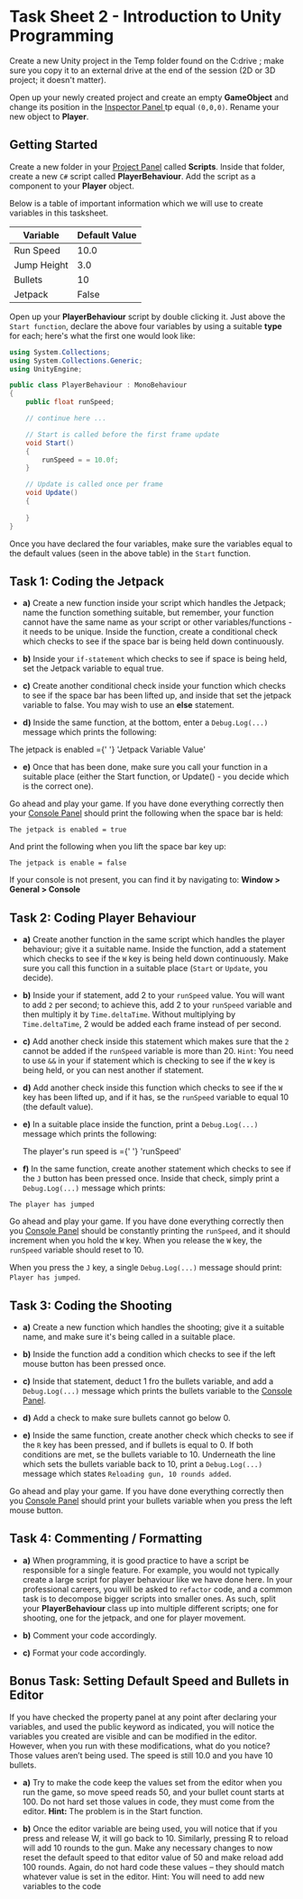 # Task Sheet 2 - Introduction to Unity Programming

Create a new Unity project in the Temp folder found on the C:drive ; make sure you copy it to an external drive at the end of the session (2D or 3D project; it doesn't matter).

Open up your newly created project and create an empty **GameObject** and change its position in the <u>Inspector Panel </u> tp equal `(0,0,0)`. Rename your new object to **Player**.

## Getting Started

Create a new folder in your <u>Project Panel</u> called **Scripts**. Inside that folder, create a new `C#` script called **PlayerBehaviour**. Add the script as a component to your **Player** object.

Below is a table of important information which we will use to create variables in this tasksheet.

| Variable      | Default Value |
| ----------- | ----------- |
| Run Speed      | 10.0       |
| Jump Height   | 3.0        |
| Bullets      | 10          |
| Jetpack      |  False      |

Open up  your **PlayerBehaviour** script by double clicking it. Just above the `Start function`, declare the above four variables by using a suitable **type** for each; here's what the first one would look like:

```cs
using System.Collections;
using System.Collections.Generic;
using UnityEngine;

public class PlayerBehaviour : MonoBehaviour
{
    public float runSpeed;

    // continue here ...

    // Start is called before the first frame update
    void Start()
    {
        runSpeed = = 10.0f;
    }

    // Update is called once per frame
    void Update()
    {
        
    }
}
```

Once you have declared the four variables, make sure the variables equal to the default values (seen in the above table) in the `Start` function.

## Task 1: Coding the Jetpack

 
- **a)** Create a new function inside your script which handles the Jetpack; name the function something suitable, but remember, your function cannot have the same name as your script or other variables/functions - it needs to be unique. Inside the function, create a conditional check which checks to see if the space bar is being held down continuously.

- **b)** Inside your `if-statement` which checks to see if space is being held, set the Jetpack variable to equal true.

- **c)** Create another conditional check inside your function which checks to see if the space bar has been lifted up, and inside that set the jetpack variable to false. You may wish to use an **else** statement.

- **d)** Inside the same function, at the bottom, enter a `Debug.Log(...)` message which prints the following:
<div>
  The jetpack is enabled ={' '}
  <span style={{ color: 'red' }}>
     'Jetpack Variable Value'
  </span>
</div>

- **e)** Once that has been done, make sure you call your function in a suitable place (either the Start function, or Update() - you decide which is the correct one).

Go ahead and play your game. If you have done everything correctly then your <u>Console Panel</u> should print the following when the space bar is held:

`The jetpack is enabled = true`

And print the following when you lift the space bar key up:

`The jetpack is enable = false`

If your console is not present, you can find it by navigating to: **Window > General > Console**

## Task 2: Coding Player Behaviour

- **a)** Create another function in the same script which handles the player behaviour; give it a suitable name. Inside the function, add a statement which checks to see if the `W` key is being held down continuously. Make sure you call this function in a suitable place (`Start` or `Update`, you decide).

- **b)** Inside your if statement, add 2 to your `runSpeed` value. You will want to add `2` per second; to achieve this, add 2 to your `runSpeed` variable and then multiply it by `Time.deltaTime`. Without multiplying by `Time.deltaTime`, 2 would be added each frame instead of per second.

- **c)** Add another check inside this statement which makes sure that the `2` cannot be added if the `runSpeed` variable is more than 20. `Hint`: You need to use `&&` in your if statement which is checking to see if the `W` key is being held, or you can nest another if statement.

- **d)** Add another check inside this function which checks to see if the `W` key has been lifted up, and if it has, se the `runSpeed` variable to equal 10 (the default value).

- **e)** In a suitable place inside the function, print a `Debug.Log(...)` message which prints the following:
  <div>
  The player's run speed is ={' '}
  <span style={{ color: 'red' }}>
     'runSpeed'
  </span>
</div>

- **f)** In the same function, create another statement which checks to see if the `J` button has been pressed once. Inside that check, simply print a `Debug.Log(...)` message which prints:

 `The player has jumped`

Go ahead and play your game. If you have done everything correctly then you <u>Console Panel</u> should be constantly printing the `runSpeed`, and it should increment when you hold the `W` key. When you release the `W` key, the `runSpeed` variable should reset to 10.

When you press the `J` key, a single `Debug.Log(...)` message should print: `Player has jumped`.


## Task 3: Coding the Shooting

- **a)** Create a new function which handles the shooting; give it a suitable name, and make sure it's being called in a suitable place.

- **b)** Inside the function add a condition which checks to see if the left mouse button has been pressed once.

- **c)** Inside that statement, deduct 1 fro the bullets variable, and add a `Debug.Log(...)` message which prints the bullets variable to the <u>Console Panel</u>.

- **d)** Add a check to make sure bullets cannot go below 0.

- **e)** Inside the same function, create another check which checks to see if the `R` key has been pressed, and if bullets is equal to 0. If both conditions are met, se the bullets variable to 10. Underneath the line which sets the bullets variable back to 10, print a `Debug.Log(...)` message which states `Reloading gun, 10 rounds added`.

Go ahead and play your game. If you have done everything correctly then you <u>Console Panel</u> should print your bullets variable when you press the left mouse button. 


## Task 4: Commenting / Formatting 

- **a)** When programming, it is good practice to have a script be responsible for a single feature. For example, you would not typically create a large script for player behaviour like we have done here. In your professional careers, you will be asked to `refactor` code, and a common task is to decompose bigger scripts into smaller ones. As such, split your **PlayerBehaviour** class up into multiple different scripts; one for shooting, one for the jetpack, and one for player movement.

- **b)** Comment your code accordingly.

- **c)** Format  your code accordingly.

## Bonus Task: Setting Default Speed and Bullets in Editor


If you have checked the property panel at any point after declaring your variables, and used the public keyword as indicated, you will notice the variables you created are visible and can be modified in the editor. However, when you run with these modifications, what do you notice? Those values aren’t being used. The speed is still 10.0 and you have 10 bullets. 

- **a)** Try to make the code keep the values set from the editor when you run the game, so move speed reads 50, and your bullet count starts at 100. Do not hard set those values in code, they must come from the editor. **Hint:** The problem is in the Start function.

- **b)** Once the editor variable are being used, you will notice that if you press and release W, it will go back to 10. Similarly, pressing R to reload will add 10 rounds to the gun. 
Make any necessary changes to now reset the default speed to that editor value of 50 and make reload add 100 rounds. Again, do not hard code these values – they should match whatever value is set in the editor. Hint: You will need to add new variables to the code


